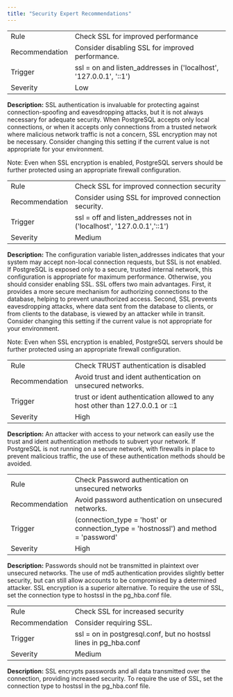```yaml
---
title: "Security Expert Recommendations"
---
```


<div id="pe_security_expert_recommendations" class="registered_link"></div>

|                |                                                                    |
| -------------- | ------------------------------------------------------------------ |
| Rule           | Check SSL for improved performance                                 |
| Recommendation | Consider disabling SSL for improved performance.                   |
| Trigger        | ssl = on and listen_addresses in ('localhost', '127.0.0.1', '::1') |
| Severity       | Low                                                                |

**Description:** SSL authentication is invaluable for protecting against connection-spoofing and eavesdropping attacks, but it is not always necessary for adequate security. When PostgreSQL accepts only local connections, or when it accepts only connections from a trusted network where malicious network traffic is not a concern, SSL encryption may not be necessary. Consider changing this setting if the current value is not appropriate for your environment.

Note: Even when SSL encryption is enabled, PostgreSQL servers should be further protected using an appropriate firewall configuration.

|                |                                                                        |
| -------------- | ---------------------------------------------------------------------- |
| Rule           | Check SSL for improved connection security                             |
| Recommendation | Consider using SSL for improved connection security.                   |
| Trigger        | ssl = off and listen_addresses not in ('localhost', '127.0.0.1','::1') |
| Severity       | Medium                                                                 |

**Description:** The configuration variable listen_addresses indicates that your system may accept non-local connection requests, but SSL is not enabled. If PostgreSQL is exposed only to a secure, trusted internal network, this configuration is appropriate for maximum performance. Otherwise, you should consider enabling SSL. SSL offers two main advantages. First, it provides a more secure mechanism for authorizing connections to the database, helping to prevent unauthorized access. Second, SSL prevents eavesdropping attacks, where data sent from the database to clients, or from clients to the database, is viewed by an attacker while in transit. Consider changing this setting if the current value is not appropriate for your environment.

Note: Even when SSL encryption is enabled, PostgreSQL servers should be further protected using an appropriate firewall configuration.

|                |                                                                               |
| -------------- | ----------------------------------------------------------------------------- |
| Rule           | Check TRUST authentication is disabled                                        |
| Recommendation | Avoid trust and ident authentication on unsecured networks.                   |
| Trigger        | trust or ident authentication allowed to any host other than 127.0.0.1 or ::1 |
| Severity       | High                                                                          |

**Description:** An attacker with access to your network can easily use the trust and ident authentication methods to subvert your network. If PostgreSQL is not running on a secure network, with firewalls in place to prevent malicious traffic, the use of these authentication methods should be avoided.

|                |                                                                                     |
| -------------- | ----------------------------------------------------------------------------------- |
| Rule           | Check Password authentication on unsecured networks                                 |
| Recommendation | Avoid password authentication on unsecured networks.                                |
| Trigger        | (connection_type = 'host' or connection_type = 'hostnossl') and method = 'password' |
| Severity       | High                                                                                |

**Description:** Passwords should not be transmitted in plaintext over unsecured networks. The use of md5 authentication provides slightly better security, but can still allow accounts to be compromised by a determined attacker. SSL encryption is a superior alternative. To require the use of SSL, set the connection type to hostssl in the pg_hba.conf file.

|                |                                                                  |
| -------------- | ---------------------------------------------------------------- |
| Rule           | Check SSL for increased security                                 |
| Recommendation | Consider requiring SSL.                                          |
| Trigger        | ssl = on in postgresql.conf, but no hostssl lines in pg_hba.conf |
| Severity       | Medium                                                           |

**Description:** SSL encrypts passwords and all data transmitted over the connection, providing increased security. To require the use of SSL, set the connection type to hostssl in the pg_hba.conf file.

